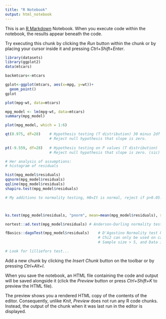 ```yaml
---
title: "R Notebook"
output: html_notebook
---
```


This is an [R Markdown](http://rmarkdown.rstudio.com) Notebook. When you execute code within the notebook, the results appear beneath the code. 

Try executing this chunk by clicking the *Run* button within the chunk or by placing your cursor inside it and pressing *Ctrl+Shift+Enter*. 

```r
library(datasets)
library(ggplot2)
data(mtcars)

backmtcars<-mtcars

gplot<-ggplot(mtcars, aes(x=mpg, y=wt))+
  geom_point()
gplot

plot(mpg~wt, data=mtcars)

mpg_model <- lm(mpg~wt, data=mtcars)
summary(mpg_model)

plot(mpg_model, which = 1:6)

qt(0.975, df=28)    # Hypothesis testing (T distribution) 30 minus 2df for what? 2 sided test?
                    # Reject null hypothesis that slope is zero.
                    
pt(-9.559, df=28)   # Hypothesis testing on P values (T distribution)
                    # Reject null hypothesis that slope is zero. (sic) not dup...
```


```r
# Her analysis of assumptions:
# histogram of residuals

hist(mpg_model$residuals)
qqnorm(mpg_model$residuals)
qqline(mpg_model$residuals)
shapiro.test(mpg_model$residuals)

# My additions to normality testing, H0=It is normal, reject if p>0.05:



ks.test(mpg_model$residuals, "pnorm", mean=mean(mpg_model$residuals), sd=sd(mpg_model$residuals)) # One-sample Kolmogorov-Smirnov Test

nortest::ad.test(mpg_model$residuals) # Anderson-Darling normality test

fBasics::dagoTest(mpg_model$residuals)    # D'Agostino Normality test NOT effected if data has identical values
                                          # Chi2 can only be used on categorical variable(s), need to bin the data prior to use otherwise.
                                          # Sample size > 5, and Data is randomly sampled.

# Look for lilliefors test...


```

Add a new chunk by clicking the *Insert Chunk* button on the toolbar or by pressing *Ctrl+Alt+I*.

When you save the notebook, an HTML file containing the code and output will be saved alongside it (click the *Preview* button or press *Ctrl+Shift+K* to preview the HTML file).

The preview shows you a rendered HTML copy of the contents of the editor. Consequently, unlike *Knit*, *Preview* does not run any R code chunks. Instead, the output of the chunk when it was last run in the editor is displayed.
